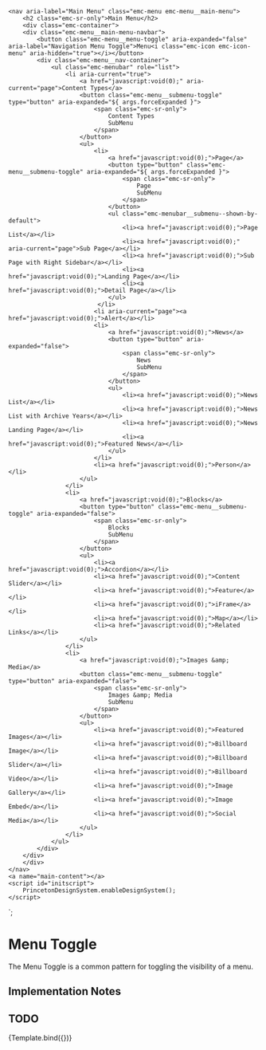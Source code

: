 
<Meta title="Components/Menu Toggle" component="MenuToggle" />

    <nav aria-label="Main Menu" class="emc-menu emc-menu__main-menu">
        <h2 class="emc-sr-only">Main Menu</h2>
        <div class="emc-container">
        <div class="emc-menu__main-menu-navbar">
            <button class="emc-menu__menu-toggle" aria-expanded="false" aria-label="Navigation Menu Toggle">Menu<i class="emc-icon emc-icon-menu" aria-hidden="true"></i></button>
            <div class="emc-menu__nav-container">
                <ul class="emc-menubar" role="list">
                    <li aria-current="true">
                        <a href="javascript:void(0);" aria-current="page">Content Types</a>
                        <button class="emc-menu__submenu-toggle" type="button" aria-expanded="${ args.forceExpanded }">
                            <span class="emc-sr-only">
                                Content Types
                                SubMenu
                            </span>
                        </button>
                        <ul>
                            <li>
                                <a href="javascript:void(0);">Page</a>
                                <button type="button" class="emc-menu__submenu-toggle" aria-expanded="${ args.forceExpanded }">
                                    <span class="emc-sr-only">
                                        Page
                                        SubMenu
                                    </span>
                                </button>
                                <ul class="emc-menubar__submenu--shown-by-default">
                                    <li><a href="javascript:void(0);">Page List</a></li>
                                    <li><a href="javascript:void(0);" aria-current="page">Sub Page</a></li>
                                    <li><a href="javascript:void(0);">Sub Page with Right Sidebar</a></li>
                                    <li><a href="javascript:void(0);">Landing Page</a></li>
                                    <li><a href="javascript:void(0);">Detail Page</a></li>
                                </ul>
                             </li>
                            <li aria-current="page"><a href="javascript:void(0);">Alert</a></li>
                            <li>
                                <a href="javascript:void(0);">News</a>
                                <button type="button" aria-expanded="false">
                                    <span class="emc-sr-only">
                                        News
                                        SubMenu
                                    </span>
                                </button>
                                <ul>
                                    <li><a href="javascript:void(0);">News List</a></li>
                                    <li><a href="javascript:void(0);">News List with Archive Years</a></li>
                                    <li><a href="javascript:void(0);">News Landing Page</a></li>
                                    <li><a href="javascript:void(0);">Featured News</a></li>
                                </ul>
                            </li>
                            <li><a href="javascript:void(0);">Person</a></li>
                        </ul>
                    </li>
                    <li>
                        <a href="javascript:void(0);">Blocks</a>
                        <button type="button" class="emc-menu__submenu-toggle" aria-expanded="false">
                            <span class="emc-sr-only">
                                Blocks
                                SubMenu
                            </span>
                        </button>
                        <ul>
                            <li><a href="javascript:void(0);">Accordion</a></li>
                            <li><a href="javascript:void(0);">Content Slider</a></li>
                            <li><a href="javascript:void(0);">Feature</a></li>
                            <li><a href="javascript:void(0);">iFrame</a></li>
                            <li><a href="javascript:void(0);">Map</a></li>
                            <li><a href="javascript:void(0);">Related Links</a></li>
                        </ul>
                    </li>
                    <li>
                        <a href="javascript:void(0);">Images &amp; Media</a>
                        <button class="emc-menu__submenu-toggle" type="button" aria-expanded="false">
                            <span class="emc-sr-only">
                                Images &amp; Media
                                SubMenu
                            </span>
                        </button>
                        <ul>
                            <li><a href="javascript:void(0);">Featured Images</a></li>
                            <li><a href="javascript:void(0);">Billboard Image</a></li>
                            <li><a href="javascript:void(0);">Billboard Slider</a></li>
                            <li><a href="javascript:void(0);">Billboard Video</a></li>
                            <li><a href="javascript:void(0);">Image Gallery</a></li>
                            <li><a href="javascript:void(0);">Image Embed</a></li>
                            <li><a href="javascript:void(0);">Social Media</a></li>
                        </ul>
                    </li>
                </ul>
            </div>
        </div>
        </div>
    </nav>
    <a name="main-content"></a>
    <script id="initscript">
        PrincetonDesignSystem.enableDesignSystem();
    </script>
`;

# Menu Toggle

The Menu Toggle is a common pattern for toggling the visibility of a menu.

## Implementation Notes

## TODO

<Canvas>
    <Story name="Basic" args={{
        forceExpanded: false,
        siteBrandingName: 'Relativity',
        siteBrandingSlogan: 'The Princeton University Design System'
    }}>
      {Template.bind({})}
    </Story>
</Canvas>
